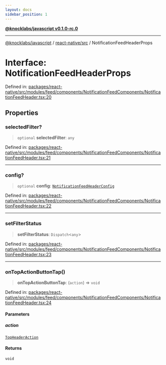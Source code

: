 ```yaml
---
layout: docs
sidebar_position: 1
---
```


[**@knocklabs/javascript v0.1.0-rc.0**](../../../index.mdx)

***

[@knocklabs/javascript](../../../modules.mdx) / [react-native/src](../index.mdx) / NotificationFeedHeaderProps

# Interface: NotificationFeedHeaderProps

Defined in: [packages/react-native/src/modules/feed/components/NotificationFeedComponents/NotificationFeedHeader.tsx:20](https://github.com/knocklabs/javascript/blob/main/packages/react-native/src/modules/feed/components/NotificationFeedComponents/NotificationFeedHeader.tsx#L20)

## Properties

### selectedFilter?

> `optional` **selectedFilter**: `any`

Defined in: [packages/react-native/src/modules/feed/components/NotificationFeedComponents/NotificationFeedHeader.tsx:21](https://github.com/knocklabs/javascript/blob/main/packages/react-native/src/modules/feed/components/NotificationFeedComponents/NotificationFeedHeader.tsx#L21)

***

### config?

> `optional` **config**: [`NotificationFeedHeaderConfig`](NotificationFeedHeaderConfig.mdx)

Defined in: [packages/react-native/src/modules/feed/components/NotificationFeedComponents/NotificationFeedHeader.tsx:22](https://github.com/knocklabs/javascript/blob/main/packages/react-native/src/modules/feed/components/NotificationFeedComponents/NotificationFeedHeader.tsx#L22)

***

### setFilterStatus

> **setFilterStatus**: `Dispatch`\<`any`\>

Defined in: [packages/react-native/src/modules/feed/components/NotificationFeedComponents/NotificationFeedHeader.tsx:23](https://github.com/knocklabs/javascript/blob/main/packages/react-native/src/modules/feed/components/NotificationFeedComponents/NotificationFeedHeader.tsx#L23)

***

### onTopActionButtonTap()

> **onTopActionButtonTap**: (`action`) => `void`

Defined in: [packages/react-native/src/modules/feed/components/NotificationFeedComponents/NotificationFeedHeader.tsx:24](https://github.com/knocklabs/javascript/blob/main/packages/react-native/src/modules/feed/components/NotificationFeedComponents/NotificationFeedHeader.tsx#L24)

#### Parameters

##### action

[`TopHeaderAction`](../index.mdx#topheaderaction)

#### Returns

`void`
